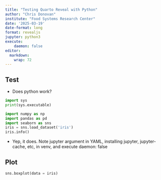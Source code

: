 ```yaml
---
title: "Testing Quarto Reveal with Python"
author: "Chris Donovan"
institute: "Food Systems Research Center"
date: '2025-03-19'
date-format: long
format: revealjs
jupyter: python3
execute: 
    daemon: false
editor: 
  markdown: 
    wrap: 72
---
```


## Test

- Does python work?

```python
import sys
print(sys.executable)
```

```python
import numpy as np
import pandas as pd
import seaborn as sns
iris = sns.load_dataset('iris')
iris.info()
```

- Yep, it does. Note jupyter argument in YAML, installing jupyter, jupyter-cache, etc, in venv, and execute daemon: false

## Plot

```python
sns.boxplot(data = iris)
```
